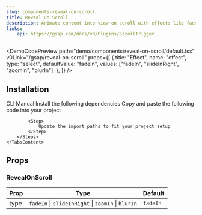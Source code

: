 ```yaml
---
slug: components-reveal-on-scroll
title: Reveal On Scroll
description: Animate content into view on scroll with effects like fade, slide, zoom, and blur.
links:
    api: https://gsap.com/docs/v3/Plugins/ScrollTrigger
---
```


<DemoCodePreview
    path="demo/components/reveal-on-scroll/default.tsx"
    v0Link="/gsap/reveal-on-scroll"
    props={[
        {
            title: "Effect",
            name: "effect",
            type: "select",
            defaultValue: "fadeIn",
            values: ["fadeIn", "slideInRight", "zoomIn", "blurIn"],
        },
    ]}
/>

## Installation

<Tabs defaultValue="cli" className="mt-3">
    <TabsList>
        <TabsTrigger value="cli">CLI</TabsTrigger>
        <TabsTrigger value="manual">Manual</TabsTrigger>
    </TabsList>
    <TabsContent value="cli" className="mt-4">
        <InstallationCommand command={`npx shadcn@latest add "~website/r/gsap/reveal-on-scroll"`} />
    </TabsContent>
    <TabsContent value="manual" className="mt-4">
        <Steps>
            <Step>
                Install the following dependencies
            </Step>
            <InstallationCommand command="npm install gsap @gsap/react" />
            <Step>
                Copy and paste the following code into your project
            </Step>
            <CodePreview path='components/gsap/reveal-on-scroll.tsx' collapsible></CodePreview>

            <Step>
                Update the import paths to fit your project setup
            </Step>
        </Steps>
    </TabsContent>
</Tabs>

## Props

### RevealOnScroll

| Prop     | Type                                               | Default  |
|----------|----------------------------------------------------|----------|
| type     | `fadeIn` \| `slideInRight` \| `zoomIn` \| `blurIn` | `fadeIn` |
